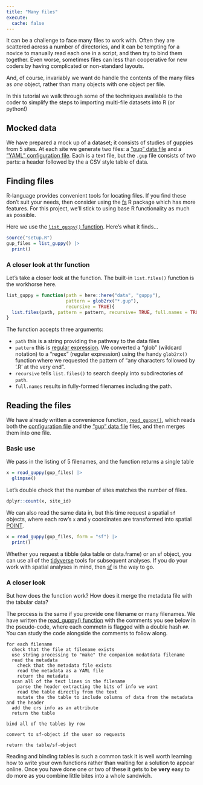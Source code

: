 ```yaml
---
title: "Many files"
execute:
  cache: false
---
```


It can be a challenge to face many files to work with. Often they are scattered across a number of directories, and it can be tempting for a novice to manually read each one in a script, and then try to bind them together.  Even worse, sometimes files can less than cooperative for new coders by having complicated or non-standard layouts.

And, of course, invariably we want do handle the contents of the many files as *one* object, rather than many objects with one object per file.

In this tutorial we walk through some of the techniques available to the coder to simplify the steps to importing multi-file datasets into R (or python!)

## Mocked data

We have prepared a mock up of a dataset; it consists of studies of guppies from 5 sites. At each site we generate two files: a ["gup" data file](data/guppy/site_01/site_01.gup) and a ["YAML" configuration file](data/guppy/site_01/site_01.yaml). Each is a text file, but the `.gup` file consists of two parts: a header followed by the a CSV style table of data.

## Finding files

R-language provides convenient tools for locating files. If you find these don't suit your needs, then consider using the [fs](https://CRAN.R-project.org/package=fs) R package which has more features. For this project, we'll stick to using base R functionality as much as possible.

Here we use the [`list_guppy()` function](functions/guppy.R#L8). Here's what it finds...

```r
source("setup.R")
gup_files = list_guppy() |>
  print()
```

### A closer look at thr function
Let's take a closer look at the function. The built-in `list.files()` function is the workhorse here.

```r
list_guppy = function(path = here::here("data", "guppy"),
                      pattern = glob2rx("*.gup"),
                      recursive = TRUE){
  list.files(path, pattern = pattern, recursive= TRUE, full.names = TRUE)
}
```
The function accepts three arguments: 

-   `path` this is a string providing the pathway to the data files
-   `pattern` this is [regular expression](https://en.wikipedia.org/wiki/Regular_expression). We converted a "glob" (wildcard notation) to a "regex" (regular expression) using the handy `glob2rx()` function where we requested the pattern of "any characters followed by '.R' at the very end".
-   `recursive` tells `list.files()` to search deeply into subdirectories of `path`.
-   `full.names` results in fully-formed filenames including the path.

## Reading the files

We have already written a convenience function, [`read_guppy()`](functions/guppy.R#36), which reads both the [configuration file](files-configurations.qmd) and the ["gup" data file](files-header-table.qmd) files, and then merges them into one file.

### Basic use

We pass in the listing of 5 filenames, and the function returns a single table
```r
x = read_guppy(gup_files) |>
  glimpse()
```
Let's double check that the number of sites matches the number of files.

```r
dplyr::count(x, site_id)
```
We can also read the same data in, but this time request a spatial `sf` objects, where each row's `x` and `y` coordinates are transformed into spatial [POINT](https://r-spatial.github.io/sf/articles/sf1.html#sfg-simple-feature-geometry).

```r
x = read_guppy(gup_files, form = "sf") |>
  print()
```

:::{.callout-note}
Whether you request a tibble (aka table or data.frame) or an sf object, you can use all of the [tidyverse](https://www.tidyverse.org/) tools for subsequent analyses.  If you do your work with spatial analyses in mind, then [sf](https://r-spatial.github.io/sf/index.html) is the way to go.
:::

### A closer look

But how does the function work?  How does it merge the metadata file with the tabular data?

The process is the same if you provide one filename or many filenames.  We have written the [read_guppy() function](functions/guppy.R#L36) with the comments you see below in the pseudo-code,
where each commetn is flagged with a double hash `##`.  You can study the code alongside the 
comments to follow along.

```
for each filename
  check that the file at filename exists
  use string processing to "make" the companion medatdata filename
  read the metadata
    check that the metadata file exists
    read the metadata as a YAML file
    return the metadata
  scan all of the text lines in the filename
    parse the header extracting the bits of info we want
    read the table directly from the text
    mutate the the table to include columns of data from the metadata and the header
  add the crs info as an attribute
  return the table
  
bind all of the tables by row

convert to sf-object if the user so requests

return the table/sf-object
```

:::{.callout-tip}
Reading and binding tables is such a common task it is well worth learning how to write your own functions rather than waiting for a solution to appear online. Once you have done one or two of these it gets to be **very** easy to do more as you combine little bites into a whole sandwich.
:::

